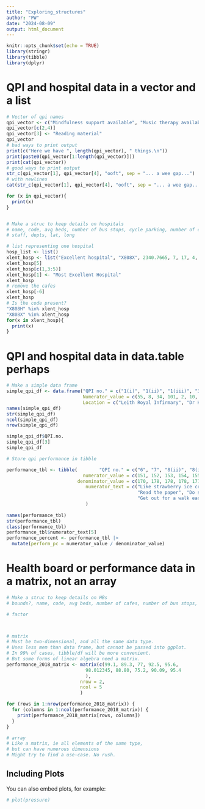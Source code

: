 ```yaml
---
title: "Exploring_structures"
author: "PW"
date: "2024-08-09"
output: html_document
---
```


```r
knitr::opts_chunk$set(echo = TRUE)
library(stringr)
library(tibble)
library(dplyr)

```

# QPI and hospital data in a vector and a list


```r

# Vector of qpi names
qpi_vector <- c("Mindfulness support available", "Music therapy available", "Books", "TV")
qpi_vector[c(2,4)]
qpi_vector[3] <- "Reading material"
qpi_vector
# bad ways to print output
print(c("Here we have ", length(qpi_vector), " things.\n"))
print(paste0(qpi_vector[1:length(qpi_vector)]))
print(cat(qpi_vector))
# good ways to print output
str_c(qpi_vector[1], qpi_vector[4], "ooft", sep = "... a wee gap...")
# with newlines
cat(str_c(qpi_vector[1], qpi_vector[4], "ooft", sep = "... a wee gap... and newline \n"))

for (x in qpi_vector){
  print(x)
}


# Make a struc to keep details on hospitals
# name, code, avg beds, number of bus stops, cycle parking, number of cafes, non-smoking, 
# staff, depts, lat, long

# list representing one hospital
hosp_list <- list()
xlent_hosp <- list("Excellent hospital", "X808X", 2340.7665, 7, 17, 4, TRUE)
xlent_hosp[5]
xlent_hosp[c(1,3:5)]
xlent_hosp[1] <- "Most Excellent Hospital"
xlent_hosp
# remove the cafes 
xlent_hosp[-6]
xlent_hosp
# Is the code present? 
"X808H" %in% xlent_hosp
"X808X" %in% xlent_hosp
for(x in xlent_hosp){
  print(x)
}

```
# QPI and hospital data in data.table perhaps

```r

# Make a simple data frame
simple_qpi_df <- data.frame("QPI no." = c("1(i)", "1(ii)", "1(iii)", "3", "4(i)", "4(ii)", "5"),
                            Numerator_value = c(55, 8, 34, 101, 2, 10, 16),
                            Location = c("Leith Royal Infirmary", "Dr Helen's", "Golden Jubilee", "SRI", "Leith Royal Infirmary", "SRI", "SRI"))
names(simple_qpi_df)
str(simple_qpi_df)
ncol(simple_qpi_df)
nrow(simple_qpi_df)

simple_qpi_df$QPI.no.
simple_qpi_df[3]
simple_qpi_df 

# Store qpi performance in tibble

performance_tbl <- tibble(        "QPI no." = c("6", "7", "8(ii)", "8(iii)", "9", "10", "11", "12", "13"),
                            numerator_value = c(151, 152, 153, 154, 155, 156, 157, 158, 159),
                          denominator_value = c(170, 178, 178, 178, 177, 161, 164, 170, 170),
                             numerator_text = c("Like strawberry ice cream", "Wear blue slippers?","Wear stripey pyjamas",
                                                "Read the paper", "Do sudoku", "Play chess", 
                                                "Get out for a walk each day", "Tai chi", "Judo") 
                             )
                      
names(performance_tbl)
str(performance_tbl)
class(performance_tbl)
performance_tbl$numerator_text[5]
performance_percent <- performance_tbl |>
  mutate(perform_pc = numerator_value / denominator_value)
```

# Health board or performance data in a matrix, not an array

```r

# Make a struc to keep details on HBs
# bounds?, name, code, avg beds, number of cafes, number of bus stops, cycle parking, staff, depts

# factor



# matrix 
# Must be two-dimensional, and all the same data type. 
# Uses less mem than data frame, but cannot be passed into ggplot. 
# In 99% of cases, tibble/df will be more convenient. 
# But some forms of linear algebra need a matrix. 
performance_2018_matrix <- matrix(c(99.1, 89.3, 77, 92.5, 95.6, 
                             98.012345, 88.80, 75.2, 90.09, 95.4
                             ),
                           nrow = 2,
                           ncol = 5
                           )

for (rows in 1:nrow(performance_2018_matrix)) {
  for (columns in 1:ncol(performance_2018_matrix)) {
    print(performance_2018_matrix[rows, columns])
  }
}

# array
# Like a matrix, ie all elements of the same type, 
# but can have numerous dimensions
# Might try to find a use-case. No rush. 

```

## Including Plots

You can also embed plots, for example:

```r
# plot(pressure)
```

